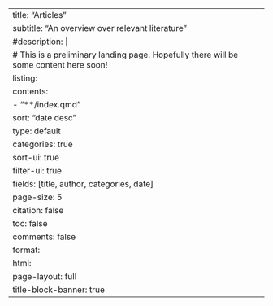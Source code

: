 ---
title: "Articles"
subtitle: "An overview over relevant literature"
#description: |
#    This is a preliminary landing page. Hopefully there will be some content here soon!
listing:
  contents:
    - "**/index.qmd"
  sort: "date desc"
  type: default
  categories: true
  sort-ui: true
  filter-ui: true
  fields: [title, author, categories, date]
  page-size: 5
citation: false
toc: false
comments: false
format:
    html:
      page-layout: full
title-block-banner: true
---